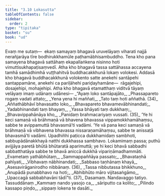 ```yaml
---
title: "3.10 Lokasutta"
tableOfContents: false
sidebar:
  order: 2
type: "tipitaka"
basket: "su"
book: "ud"
---
```



<DynamicBreadcrumb />

<Division number="30" book="ud" bookNo="18" page="114">

<Paragraph number="235" book="ud">
Evaṃ me sutaṃ—  ekaṃ samayaṃ bhagavā uruvelāyaṃ viharati najjā nerañjarāya tīre bodhirukkhamūle paṭhamābhisambuddho. Tena kho pana samayena bhagavā sattāhaṃ ekapallaṅkena nisinno hoti vimuttisukhapaṭisaṃvedī.
</Paragraph>

<Paragraph number="236" book="ud">
Atha kho bhagavā tassa sattāhassa accayena tamhā samādhimhā vuṭṭhahitvā buddhacakkhunā lokaṃ volokesi. Addasā kho bhagavā buddhacakkhunā volokento satte anekehi santāpehi santappamāne, anekehi ca pariḷāhehi pariḍayhamāne—  rāgajehipi, dosajehipi, mohajehipi.
</Paragraph>

<Paragraph number="237" book="ud">
Atha kho bhagavā etamatthaṃ viditvā tāyaṃ velāyaṃ imaṃ udānaṃ udānesi—
</Paragraph>

<Paragraph number="238" type="verses" book="ud">
_“Ayaṃ loko santāpajāto,_  
_Phassapareto rogaṃ vadati attato;_  
_Yena yena hi maññati,_  
_Tato taṃ hoti aññathā. (34)_  

</Paragraph>

<Paragraph number="239" type="verses" book="ud">
_Aññathābhāvī bhavasatto loko,_  
_Bhavapareto bhavamevābhinandati;_  
_Yadabhinandati taṃ bhayaṃ,_  
_Yassa bhāyati taṃ dukkhaṃ;_  
_Bhavavippahānāya kho,_  
_Panidaṃ brahmacariyaṃ vussati. (35)_  

</Paragraph>

<Paragraph number="240" book="ud">
‘Ye hi keci samaṇā vā brāhmaṇā vā bhavena bhavassa vippamokkhamāhaṃsu, sabbe te avippamuttā bhavasmā’ti vadāmi. ‘Ye vā pana keci samaṇā vā brāhmaṇā vā vibhavena bhavassa nissaraṇamāhaṃsu, sabbe te anissaṭā bhavasmā’ti vadāmi.
</Paragraph>

<Paragraph number="241" book="ud">
Upadhiñhi paṭicca dukkhamidaṃ sambhoti, sabbupādānakkhayā natthi dukkhassa sambhavo. Lokamimaṃ passa; puthū avijjāya paretā bhūtā bhūtaratā aparimuttā; ye hi keci bhavā sabbadhi sabbatthatāya sabbe te bhavā aniccā dukkhā vipariṇāmadhammāti.
</Paragraph>

<Paragraph number="242" type="verses" book="ud">
_Evametaṃ yathābhūtaṃ,_  
_Sammappaññāya passato;_  
_Bhavataṇhā pahīyati,_  
_Vibhavaṃ nābhinandati;_  
_Sabbaso taṇhānaṃ khayā,_  
_Asesavirāganirodho nibbānaṃ. (36)_  

</Paragraph>

<Paragraph number="243" type="verses" book="ud">
_Tassa nibbutassa bhikkhuno,_  
_Anupādā punabbhavo na hoti;_  
_Abhibhūto māro vijitasaṅgāmo,_  
_Upaccagā sabbabhavāni tādī”ti. (37)_  


</Paragraph>
</Division>

<Paragraph number="244" type="center" book="ud">
Dasamaṃ.



</Paragraph>

<Paragraph number="245" type="center" book="ud">
Nandavaggo tatiyo.



</Paragraph>

<Paragraph number="246" type="center" book="ud">
Tassuddānaṃ


</Paragraph>

<Paragraph number="247" type="verses" book="ud">
_Kammaṃ nando yasojo ca,_  
_sāriputto ca kolito;_  
_Pilindo kassapo piṇḍo,_  
_sippaṃ lokena te dasāti._
</Paragraph>